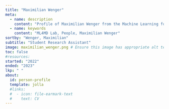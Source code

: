```yaml
---
title: "Maximilian Wenger"
meta:
  - name: description
    content: "Profile of Maximilian Wenger from the Machine Learning for Materials Design (ML4MD) Lab."
  - name: keywords
    content: "ML4MD Lab, People, Maximilian Wenger"
sortby: "Wenger, Maximilian"
subtitle: "Student Research Assistant"
image: maximilian_wenger.png # Ensure this image has appropriate alt text if used directly in content
toc: false
#resources: 
started: "2022"
ended: "2023"
lkp: " "
about:
  id: person-profile
  template: jolla
  #links:
  #  - icon: file-earmark-text
  #    text: CV
---
```


:::{#person-profile}
:::

<!---
## Biography
## Experience
## Education
-->
